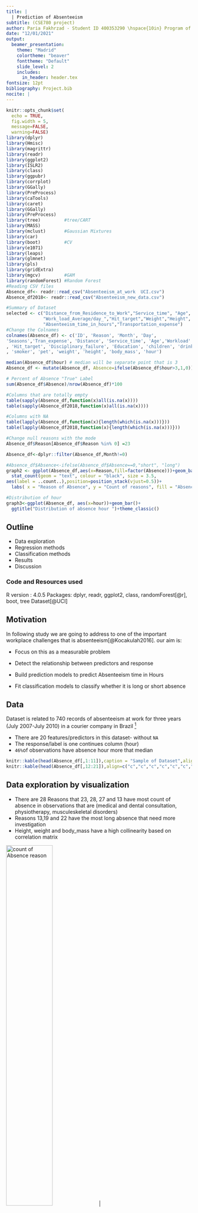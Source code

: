 ---
title: |
  | Prediction of Absenteeism 
subtitle: (CSE780 project)
author: Paria Fakhrzad - Student ID 400353290 \hspace{10in} Program of Computational Science and Engineering \hspace{10in}  McMaster University 
date: "12/01/2021"
output: 
  beamer_presentation:
    theme: "Madrid"
    colortheme: "beaver"
    fonttheme: "Default"
    slide_level: 2
    includes:
      in_header: header.tex
fontsize: 12pt
bibliography: Project.bib
nocite: | 
---
```{r setup, include=FALSE}
knitr::opts_chunk$set(
  echo = TRUE,
  fig.width = 5,
  message=FALSE, 
  warning=FALSE)
library(dplyr)
library(Hmisc)
library(magrittr)
library(readr)
library(ggplot2)
library(ISLR2)
library(class)
library(ggpubr)
library(corrplot)
library(GGally)
library(PreProcess)
library(caTools)
library(caret)
library(GGally)
library(PreProcess)
library(tree)         #tree/CART
library(MASS)
library(mclust)       #Gaussian Mixtures
library(car)
library(boot)         #CV
library(e1071)
library(leaps)
library(glmnet)
library(pls)
library(gridExtra)
library(mgcv)         #GAM
library(randomForest) #Random Forest
#Reading CSV files
Absence_df<- readr::read_csv("Absenteeism_at_work  UCI.csv")
Absence_df2018<- readr::read_csv("Absenteeism_new_data.csv")

#Summary of Dataset
selected <- c("Distance_from_Residence_to_Work","Service_time", "Age",
              "Work_load_Average/day_","Hit_target","Weight","Height",
              "Absenteeism_time_in_hours","Transportation_expense")
#Change the Colnames
colnames(Absence_df) <- c('ID', 'Reason', 'Month', 'Day', 
'Seasons','Tran_expense', 'Distance', 'Service_time', 'Age','Workload'
, 'Hit_target', 'Disciplinary_failure', 'Education', 'children', 'drinker'
, 'smoker', 'pet', 'weight', 'height', 'body_mass', 'hour')

median(Absence_df$hour) # median will be separate point that is 3
Absence_df <- mutate(Absence_df, Absence=ifelse(Absence_df$hour>3,1,0))

# Percent of Absence "True" Label
sum(Absence_df$Absence)/nrow(Absence_df)*100

#Columns that are totally empty
table(sapply(Absence_df,function(x)all(is.na(x))))
table(sapply(Absence_df2018,function(x)all(is.na(x))))

#Columns with NA 
table(lapply(Absence_df,function(x){length(which(is.na(x)))}))
table(lapply(Absence_df2018,function(x){length(which(is.na(x)))}))

#Change null reasons with the mode
Absence_df$Reason[Absence_df$Reason %in% 0] =23

Absence_df<-dplyr::filter(Absence_df,Month!=0)

#Absence_df$Absence<-ifelse(Absence_df$Absence==0,"short", "long")
graph2 <- ggplot(Absence_df,aes(x=Reason,fill=factor(Absence)))+geom_bar(stat="count")+
  stat_count(geom = "text", colour = "black", size = 3.5,
aes(label = ..count..),position=position_stack(vjust=0.5))+
  labs( x = "Reason of Absence", y = "Count of reasons", fill = "Absence length")+scale_x_continuous(labels=Absence_df$Reason, breaks=Absence_df$Reason)

#Distribution of hour
graph3<-ggplot(Absence_df, aes(x=hour))+geom_bar()+
  ggtitle("Distribution of absence hour ")+theme_classic()
```

## Outline
 - Data exploration
 - Regression methods
 - Classification methods
 - Results
 - Discussion
 

\tiny 
### Code and Resources used
\tiny
 R version : 4.0.5
 Packages: dplyr, readr, ggplot2, class, randomForest[@r], boot, tree
 Dataset[@UCI]

 
## Motivation 
In following study we are going to address to one of the important workplace challenges that is absenteeism[@Kocakulah2016]. our aim is:

 - Focus on this as a measurable problem
 
 - Detect the relationship between predictors and response 
 
 - Build prediction models to predict Absenteeism time in Hours
 
 - Fit classification models to classify whether it is long or short absence

 
## Data 
Dataset is related to 740 records of absenteeism at work for three years (July 2007-July 2010) in a courier company in Brazil [^1]

  - There are 20 features/predictors in this dataset- without `NA`
  - The response/label is one continues column (hour)
  - `46%`of observations have absence hour more that median


\tiny
```{r, results='asis',echo=FALSE}
knitr::kable(head(Absence_df[,1:11]),caption = "Sample of Dataset",align=c("c","c","c","c","c","c","c","c","c","c"))
knitr::kable(head(Absence_df[,12:21]),align=c("c","c","c","c","c","c","c","c","c","c"))
```
[^1]:\tiny[\textit{UCI Machine Learning Repository}](http://archive.ics.uci.edu/ml/datasets/Absenteeism+at+work#)


## Data exploration by visualization

 - There are 28 Reasons that 23, 28, 27 and 13 have most count of absence in observations that are (medical and dental consultation, physiotherapy, musculeskeletal disorders)
 - Reasons 13,19 and 22 have the most long absence that need more investigation 
 - Height, weight and body_mass have a high collinearity based on correlation matrix


\tiny
![count of Absence reason](Reasons.png){width=50%}|![count of Absence reason](Children.png){width=50%}


## Methods- Classification

Target: finding the class of absence time length
 
 - Logistic Regression:
    - Best subset used for feature selection
    - confusion matrix for accuracy test accuracy is `77%`
    - K-fold CV applied with K=7
      
 - Classification tree
    - test accuracy `80.9%`
    - Pruning with optimal node 10 and`81.5%`+interpretable

\tiny    
![K-fold](plotcv.png){width=50%}|![Tree](Tree.png){width=40%}

```{r results='asis',echo=FALSE}
#grid.arrange(graph2, graph3, ncol = 1)
```
## Methods- Regression

Target: predicting the absence hours

- Multiple linear regression
     - $R^2=0.2$ and $RMSE=10.8$ $MAE=5.53$
     
   
- Regression tree
     - Number of terminal nodes is 16
     -  $R^2=0.07$ and $RMSE=14.62$ $MAE=6.38$

\tiny
![](regression.png){width=100%}|

## Results 

### In classification part for binary response variable:
 
 - The accuracy of regression tree is more than logistic regression
 - We applied LDA and Random forest and both have less accuracy
 - Because of high correlation between variables
 - VIF shows multicollinearity in body_mass, height, weight
 
### In Regression part for continuous response variable:
 
 - We are usign MAE and RMSE to compare models
 - The linear regression works better in this part
 


## Discussion 
- In regression part there is challenge for having huge number of feature
- Possible improvement by focusing more on feature selection
- Since the response label in balanced the stratification of data is not important

##

  \begin{center}
			\textbf{{\LARGE Thank You!}}
		\end{center}
		

## References 
